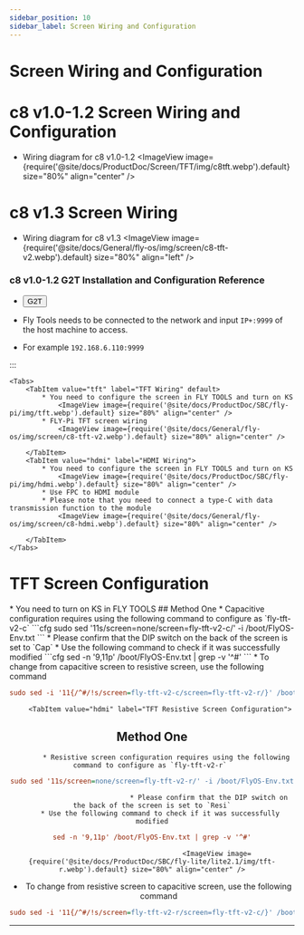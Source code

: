 ```yaml
---
sidebar_position: 10
sidebar_label: Screen Wiring and Configuration
---
```


# Screen Wiring and Configuration

# c8 v1.0-1.2 Screen Wiring and Configuration

* Wiring diagram for c8 v1.0-1.2
<ImageView image={require('@site/docs/ProductDoc/Screen/TFT/img/c8tft.webp').default} size="80%" align="center" />

# c8 v1.3 Screen Wiring

* Wiring diagram for c8 v1.3
<ImageView image={require('@site/docs/General/fly-os/img/screen/c8-tft-v2.webp').default} size="80%" align="left" />

### c8 v1.0-1.2 G2T Installation and Configuration Reference
* <Button variant="contained" disableElevation href="/docs\ProductDoc\ExtensionBoard\fly-g2t\rpi">G2T</Button>

* Fly Tools needs to be connected to the network and input `IP+:9999` of the host machine to access.
* For example `192.168.6.110:9999`

:::

    <Tabs>
        <TabItem value="tft" label="TFT Wiring" default>
            * You need to configure the screen in FLY TOOLS and turn on KS
                <ImageView image={require('@site/docs/ProductDoc/SBC/fly-pi/img/tft.webp').default} size="80%" align="center" />
            * FLY-Pi TFT screen wiring
                <ImageView image={require('@site/docs/General/fly-os/img/screen/c8-tft-v2.webp').default} size="80%" align="center" />

        </TabItem>
        <TabItem value="hdmi" label="HDMI Wiring">
            * You need to configure the screen in FLY TOOLS and turn on KS
                <ImageView image={require('@site/docs/ProductDoc/SBC/fly-pi/img/hdmi.webp').default} size="80%" align="center" />               
            * Use FPC to HDMI module
            * Please note that you need to connect a type-C with data transmission function to the module
                <ImageView image={require('@site/docs/General/fly-os/img/screen/c8-hdmi.webp').default} size="80%" align="center" />

        </TabItem>
    </Tabs>

# TFT Screen Configuration

<Tabs>
    <TabItem value="tft" label="TFT Screen" default>
        * You need to turn on KS in FLY TOOLS
            <ImageView image={require('@site/docs/ProductDoc/SBC/fly-lite/lite2.1/img/ks.webp').default} size="80%" align="center" />
        <Tabs>
    <TabItem value="tft" label="TFT Capacitive Screen Configuration" default>
## Method One    
         * Capacitive configuration requires using the following command to configure as `fly-tft-v2-c`
```cfg
sudo sed '11s/screen=none/screen=fly-tft-v2-c/' -i /boot/FlyOS-Env.txt
```
         * Please confirm that the DIP switch on the back of the screen is set to `Cap`
    * Use the following command to check if it was successfully modified
```cfg
sed -n '9,11p' /boot/FlyOS-Env.txt | grep -v '^#'
```
        <ImageView image={require('@site/docs/ProductDoc/SBC/fly-lite/lite2.1/img/tft-c.webp').default} size="80%" align="center" />
 * To change from capacitive screen to resistive screen, use the following command

```cfg
sudo sed -i '11{/^#/!s/screen=fly-tft-v2-c/screen=fly-tft-v2-r/}' /boot/FlyOS-Env.txt
``` 
</TabItem>

        <TabItem value="hdmi" label="TFT Resistive Screen Configuration">
## Method One        
           * Resistive screen configuration requires using the following command to configure as `fly-tft-v2-r` 
```cfg
sudo sed '11s/screen=none/screen=fly-tft-v2-r/' -i /boot/FlyOS-Env.txt
```
                                * Please confirm that the DIP switch on the back of the screen is set to `Resi`
        * Use the following command to check if it was successfully modified
```cfg
sed -n '9,11p' /boot/FlyOS-Env.txt | grep -v '^#'
```
                                    <ImageView image={require('@site/docs/ProductDoc/SBC/fly-lite/lite2.1/img/tft-r.webp').default} size="80%" align="center" />
 * To change from resistive screen to capacitive screen, use the following command

```cfg
sudo sed -i '11{/^#/!s/screen=fly-tft-v2-r/screen=fly-tft-v2-c/}' /boot/FlyOS-Env.txt
```
</TabItem>
</Tabs>    
</TabItem>
</Tabs>

----